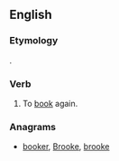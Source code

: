 ==English==

===Etymology===
{{prefix|re|book|lang=en}}.

===Verb===
{{en-verb}}

# To [[book]] again.

===Anagrams===
* [[booker#English|booker]], [[Brooke#English|Brooke]], [[brooke#English|brooke]]